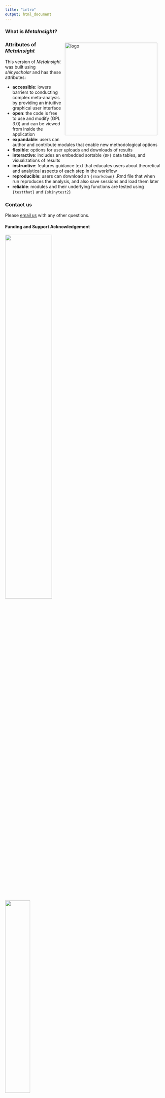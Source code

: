 ```yaml
---
title: "intro"
output: html_document
---
```


### **What is *MetaInsight*?**  

<img src="logo.png" alt="logo" style="width: 300px; float:right; padding:10px;"/>

### **Attributes of _MetaInsight_**

This version of *MetaInsight* was built using *shinyscholar* and has these attributes:

* **accessible**: lowers barriers to conducting complex meta-analysis by providing an intuitive graphical user interface
* **open**: the code is free to use and modify (GPL 3.0) and can be viewed from inside the application
* **expandable**: users can author and contribute modules that enable new methodological options
* **flexible**: options for user uploads and downloads of results
* **interactive**: includes an embedded sortable `{DF}` data tables, and visualizations of results
* **instructive**: features guidance text that educates users about theoretical and analytical aspects of each step in the workflow
* **reproducible**: users can download an `{rmarkdown}` .Rmd file that when run reproduces the analysis, and also save sessions and load them later
* **reliable**: modules and their underlying functions are tested using `{testthat}` and `{shinytest2}`

### **Contact us**

Please <a href="mailto:info@crsu.org.uk" target="_blank">email us</a> with any other questions.

#### **Funding and Support Acknowledgement**

<div style="display: inline;">
  <img src="funded-by-nihr-logo.png" width="55%">
</div>
<div style="display: inline;">
  <img src="CRSU_logo.png" width="40%">
</div>
<div>
  <p>
    MetaInsight is part of the Complex Reviews Synthesis Unit (CRSU) suite of evidence synthesis apps.
The development of these apps are currently funded (majority) and overseen by the Evidence Synthesis Group @ CRSU (NIHR153934).
Further details of other funders and support, current and past, can be found 
<a href="https://github.com/CRSU-Apps/.github/blob/main/DetailedFundingStatement.pdf">on our GitHub page</a>
. The views expressed are those of the author(s) and not necessarily those of the NIHR or the Department of Health and Social Care.
</p>
<p>
More information about the UK NIHR Complex Reviews Synthesis Unit (CRSU) can be found 
<a href="https://www.gla.ac.uk/research/az/evidencesynthesis/apps-materials-guidence/" target="_blank">on our website</a>
</p>
</div>
                  

#### **References**
